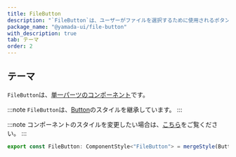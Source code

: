 ```yaml
---
title: FileButton
description: "`FileButton`は、ユーザーがファイルを選択するために使用されるボタンのコンポーネントです。"
package_name: "@yamada-ui/file-button"
with_description: true
tab: テーマ
order: 2
---
```


## テーマ

`FileButton`は、[単一パーツのコンポーネント](/styled-system/theming/component-styles#単一パーツのコンポーネント)です。

:::note
`FileButton`は、[Button](/components/forms/button)のスタイルを継承しています。
:::

:::note
コンポーネントのスタイルを変更したい場合は、[こちら](/styled-system/theming/customize-theme#コンポーネントのスタイルを変更する)をご覧ください。
:::

```ts
export const FileButton: ComponentStyle<"FileButton"> = mergeStyle(Button)()
```
